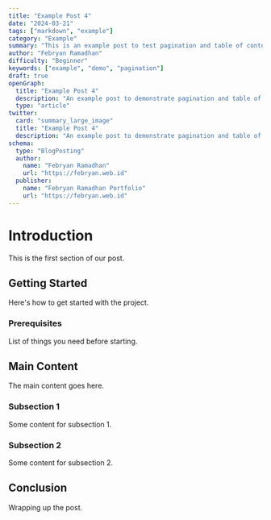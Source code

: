 ```yaml
---
title: "Example Post 4"
date: "2024-03-21"
tags: ["markdown", "example"]
category: "Example"
summary: "This is an example post to test pagination and table of contents"
author: "Febryan Ramadhan"
difficulty: "Beginner"
keywords: ["example", "demo", "pagination"]
draft: true
openGraph:
  title: "Example Post 4"
  description: "An example post to demonstrate pagination and table of contents features."
  type: "article"
twitter:
  card: "summary_large_image"
  title: "Example Post 4"
  description: "An example post to demonstrate pagination and table of contents features."
schema:
  type: "BlogPosting"
  author:
    name: "Febryan Ramadhan"
    url: "https://febryan.web.id"
  publisher:
    name: "Febryan Ramadhan Portfolio"
    url: "https://febryan.web.id"
---
```


# Introduction
This is the first section of our post.

## Getting Started
Here's how to get started with the project.

### Prerequisites
List of things you need before starting.

## Main Content
The main content goes here.

### Subsection 1
Some content for subsection 1.

### Subsection 2
Some content for subsection 2.

## Conclusion
Wrapping up the post.
